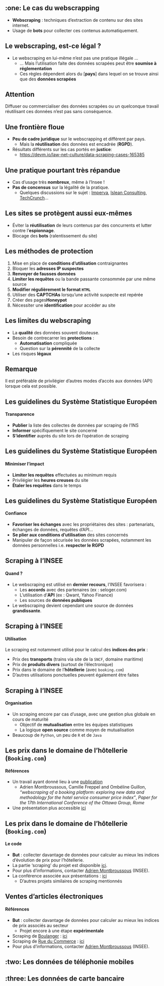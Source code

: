 ## :one: Le cas du webscrapping

- [**Webscraping**]{.orange} : techniques d'extraction de contenu sur des sites internet.
- Usage de [**bots**]{.orange} pour collecter ces contenus automatiquement.

## Le webscraping, est-ce légal ?

- Le webscraping en lui-même n'est pas une pratique illégale ...
    - ... Mais l'utilisation faite des données scrapées peut être [**soumise à réglementation**]{.blue2}
    - Ces règles dépendent alors du [**pays**] dans lequel on se trouve ainsi que des [**données scrapées**]{.blue2}

::: {.callout-important}
## Attention

Diffuser ou commercialiser des données scrapées ou un quelconque travail réutilisant ces données n'est pas sans conséquence.
:::

## Une frontière floue

- [**Peu de cadre juridique**]{.orange} sur le webscrapping et différent par pays. 
  - Mais la [**réutilisation**]{.blue2} des données est encadrée ([**RGPD**]{.blue2}).
- Résultats différents sur les cas portés en [**justice**]{.orange}:
  - [https://devm.io/law-net-culture/data-scraping-cases-165385]()


## Une pratique pourtant très répandue

- Cas d'usage très [**nombreux**]{.orange}, même à l'Insee !
- [**Pas de concensus**]{.orange} sur la légalité de la pratique.
    - Quelques discussions sur le sujet : [Imperva](https://www.imperva.com/blog/is-web-scraping-illegal/), [Islean Consulting](https://islean-consulting.fr/fr/transformation-digitale/scraping-pages-web-legal/), [TechCrunch](https://techcrunch.com/2022/04/18/web-scraping-legal-court/)...

## Les sites se protègent aussi eux-mêmes

- Éviter la [**réutilisation**]{.orange} de leurs contenus par des concurrents et lutter contre l'[**espionnage**]{.orange}.
- Blocage des [**bots**]{.orange} (ralentissement du site)

## Les méthodes de protection

1. Mise en place de [**conditions d'utilisation**]{.orange} contraignantes
2. Bloquer les [**adresses IP suspectes**]{.orange}
3. [**Renvoyer de fausses données**]{.orange} 
4. [**Limiter les requêtes**]{.orange} ou la bande passante consommée par une même source
5. [**Modifier régulièrement le format `HTML`**]{.orange}
6. Utiliser des [**CAPTCHAs**]{.orange} lorsqu'une activité suspecte est repérée
7. Créer des pages[**Honeypot**]{.orange}
8. Nécessiter une [**identification**]{.orange} pour accéder au site

## Les limites du webscraping

- La [**qualité**]{.orange} des données souvent douteuse.
- Besoin de contrecarrer les [**protections**]{.orange} :
  - [**Automatisation**]{.blue2} compliquée
  - Question sur la [**pérennité**]{.blue2} de la collecte
- Les risques [**légaux**]{.orange}

::: {.callout-tip}
## Remarque

Il est préférable de privilégier d'autres modes d'accès aux données (API) lorsque cela est possible.
:::

## Les guidelines du Système Statistique Européen

#### [**Transparence**]{.orange}

- [**Publier**]{.blue2} la liste des collectes de données par scraping de l'INS
- [**Informer**]{.blue2} spécifiquement le site concerné
- [**S'identifier**]{.blue2} auprès du site lors de l'opération de scraping

## Les guidelines du Système Statistique Européen

#### [**Minimiser l'impact**]{.orange}

- [**Limiter les requêtes**]{.blue2} effectuées au minimum requis
- Privilégier les [**heures creuses**]{.blue2} du site
- [**Étaler les requêtes**]{.blue2} dans le temps

## Les guidelines du Système Statistique Européen

#### [**Confiance**]{.orange}

- [**Favoriser les échanges**]{.blue2} avec les propriétaires des sites : partenariats, échanges de données, requêtes d'API...
- [**Se plier aux conditions d'utilisation**]{.blue2} des sites concernés
- Manipuler de façon sécurisée les données scrapées, notamment les données personnelles i.e. [**respecter le RGPD**]{.blue2}


## Scraping à l'INSEE

#### [Quand ?]{.orange}

- Le webscraping est utilisé en [**dernier recours**]{.orange}, l'INSEE favorisera :
    - Les [**accords**]{.blue2} avec des partenaires (ex : seloger.com)
    - L'utilisation d'[**API**]{.blue2} (ex : Qwant, Yahoo Finance)
    - Les sources de [**données publiques**]{.blue2}
- Le webscraping devient cependant une source de données [**grandissante**]{.orange}.

## Scraping à l'INSEE

#### [Utilisation]{.orange}

Le scraping est notamment utilisé pour le calcul des [**indices des prix**]{.blue2} :

- Prix des [**transports**]{.orange} (trains via site de la `SNCF`, domaine maritime)
- Prix de [**produits divers**]{.blue2} (surtout de l'électronique)
- Prix dans le domaine de l'[**hôtellerie**]{.blue2} (avec `booking.com`)
- D'autres utilisations ponctuelles peuvent également être faites

## Scraping à l'INSEE

#### [Organisation]{.orange}

- Un scraping encore par cas d'usage, avec une gestion plus globale en cours de maturité
    - Objectif de [**mutualisation**]{.orange} entre les équipes statistiques
    - La logique [**open source**]{.orange} comme moyen de mutualisation
- Beaucoup de `Python`, un peu de `R` et de `Java`

## Les prix dans le domaine de l'hôtellerie (`Booking.com`)

#### [Références]{.orange}

- Un travail ayant donné lieu à une [publication](https://www.ottawagroup.org/Ottawa/ottawagroup.nsf/4a256353001af3ed4b2562bb00121564/90eefd961765454eca25886a00042203/$FILE/Web%20scraping%20of%20booking.com_Paper.pdf)
    - Adrien [Montbroussous]{.blue2}, Camille [Freppel]{.blue2} and Ombéline [Guillon]{.blue2}, *"webscraping of a booking platform: exploring new data and methodology for the hotel service consumer price index"*, _Paper for the 17th International Conference of the Ottawa Group, Rome_
- Une présentation plus accessible [ici](http://www.jms-insee.fr/2022/S14_1_PPT_MONTBROUSSOUS_JMS2022.pdf)

## Les prix dans le domaine de l'hôtellerie (`Booking.com`)

#### [Le code]{.orange}

- [**But**]{.blue2} : collecter davantage de données pour calculer au mieux les indices d'évolution de prix pour l'hôtellerie.
- La partie 'scraping' du projet est disponible [ici](https://git.lab.sspcloud.fr/methodo-ipc/webscraping-hotel).
- Pour plus d'informations, contacter [Adrien Montbroussous](mailto:adrien.montbroussous@insee.fr) (INSEE).
- La conférence associée aux présentations : [ici](https://www.ottawagroup.org/ottawa/ottawagroup.nsf/4a256353001af3ed4b2562bb00121564/c7e600e0bec85d82ca25888400059a93?OpenDocument#Meeting%2017%20Rome)
    - D'autres projets similaires de scraping mentionnés

## Ventes d'articles électroniques

#### [Références]{.orange}

- [**But**]{.blue2} : collecter davantage de données pour calculer au mieux les indices de prix associés au secteur
    - Projet encore à une étape [**expérimentale**]{.blue2}
- Scraping de [Boulanger](https://www.boulanger.com/) : [ici](https://git.lab.sspcloud.fr/methodo-ipc/webscraping-biens-electroniques/-/tree/master/boulanger)
- Scraping de [Rue du Commerce](https://www.rueducommerce.fr/) : [ici](https://git.lab.sspcloud.fr/methodo-ipc/webscraping-biens-electroniques/-/tree/master/rue-du-commerce)
- Pour plus d'informations, contacter [Adrien Montbroussous](mailto:adrien.montbroussous@insee.fr) (INSEE).



## :two: Les données de téléphonie mobiles


## :three: Les données de carte bancaire

